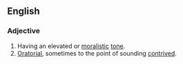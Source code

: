==English==

===Adjective===
{{en-adj|-|head=[[high]]-[[sounding]]}}

# Having an elevated or [[moralistic]] [[tone]].
# [[oratorial|Oratorial]], sometimes to the point of sounding [[contrived]].